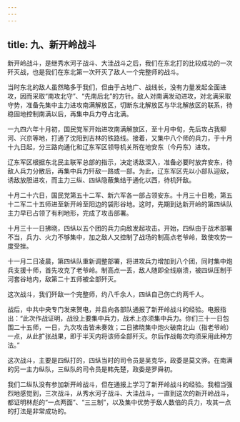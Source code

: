 ```yaml
---
---
---
```

title: 九、新开岭战斗
---



新开岭战斗，是继秀水河子战斗、大洼战斗之后，我们在东北打的比较成功的一次歼灭战，也是我们在东北第一次歼灭了敌人一个完整师的战斗。

当时东北的敌人虽然略多于我们，但由于占地广、战线长，没有力量发起全面进攻，因而采取“南攻北守”、“先南后北”的方针。敌人对南满发动进攻，对北满采取守势，准备先集中主力进攻南满解放区，切断东北解放区与华北解放区的联系，待稳固地控制南满以后，再集中兵力夺占北满。

一九四六年十月初，国民党军开始进攻南满解放区，至十月中旬，先后攻占我柳河、兴京等地，打通了沈阳到吉林的铁路线。接着，又集中八个师的兵力，于十月十九日起，分三路向通化和辽东军区领导机关所在地安东（今丹东）进攻。

辽东军区根据东北民主联军总部的指示，决定诱敌深入，准备必要时放弃安东，待敌人兵力分散后，再集中兵力歼敌一路或一部。为此，辽东军区先以小部队迎敌，诱敌放胆进攻，而主力三纵、四纵隐蔽集结于通化以西，待机歼敌。

十月二十六日，国民党第五十二军、新六军各一部占领安东。十月三十日晚，第五十二军二十五师进至新开岭至阳边的袋形谷地。这时，先期到达新开岭的第四纵队主力早已占领了有利地形，完成了攻击部署。

十月三十一日拂晓，四纵以五个团的兵力向敌发起攻击。开始，四纵由于战术部署不当，兵力、火力不够集中，加之敌人又控制了战场的制高点老爷岭，致使攻势一度受挫。

十一月二日凌晨，第四纵队重新调整部署，将进攻兵力增加到八个团，同时集中炮兵支援十师，首先攻克了老爷岭。制高点一丢，敌人随即全线崩溃，被四纵压制于河套谷地内，敌第二十五师被全部歼灭。

这次战斗，我们歼敌一个完整师，约八千余人，四纵自己伤亡约两千人。

战后，中共中央专门发来贺电，并且向各部队通报了新开岭战斗的经验。电报指出：“此次作战证明，战役上要集中兵力，战术上亦须集中兵力。你们三十一日包围二十五师，一日，九次攻击皆未奏效；二日拂晓集中炮火破南北山（指老爷岭）一点，从此扩张战果，即于半天内将该师全部歼灭。尔后作战每次均须采用此种方法。”

这次战斗，主要是四纵打的，四纵当时的司令员是吴克华，政委是莫文骅。在南满的另一主力纵队，三纵队的司令员是韩先楚，政委是罗舜初。

我们二纵队没有参加新开岭战斗，但在通报上学习了新开岭战斗的经验。我相当强烈地感觉到，三次战斗，从秀水河子战斗、大洼战斗，一直到这次的新开岭战斗，都证明林彪的“一点两面”、“三三制”，以及集中优势于敌人数倍的兵力，攻其一点的打法是非常成功的。